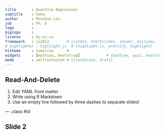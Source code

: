 ```yaml
---
title       : Quantile Regression
subtitle    : haha
author      : Minzhao Liu
job         : Ph. D.
logo        :
biglogo     :
license     : by-nc-sa
framework   : io2012        # {io2012, html5slides, shower, dzslides, ...}
# highlighter : highlight.js  # {highlight.js, prettify, highlight}
hitheme     : tomorrow      #
widgets     : [mathjax, bootstrap]            # {mathjax, quiz, bootstrap}
mode        : selfcontained # {standalone, draft}
---
```


## Read-And-Delete

1. Edit YAML front matter
2. Write using R Markdown
3. Use an empty line followed by three dashes to separate slides!

--- .class #id

## Slide 2
